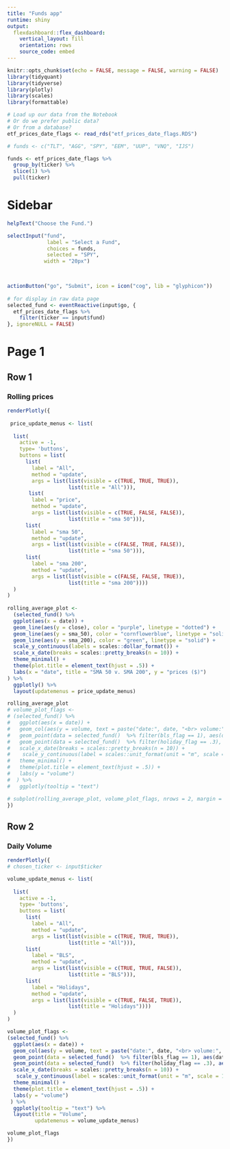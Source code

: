 ```yaml
---
title: "Funds app"
runtime: shiny
output: 
  flexdashboard::flex_dashboard:
    vertical_layout: fill
    orientation: rows
    source_code: embed
---
```


```r
knitr::opts_chunk$set(echo = FALSE, message = FALSE, warning = FALSE)
library(tidyquant)
library(tidyverse)
library(plotly)
library(scales)
library(formattable)

# Load up our data from the Notebook
# Or do we prefer public data? 
# Or from a database? 
etf_prices_date_flags <- read_rds("etf_prices_date_flags.RDS")

# funds <- c("TLT", "AGG", "SPY", "EEM", "UUP", "VNQ", "IJS")

funds <- etf_prices_date_flags %>% 
  group_by(ticker) %>% 
  slice(1) %>% 
  pull(ticker)

```


Sidebar {.sidebar}
================================

```r
helpText("Choose the Fund.")

selectInput("fund", 
             label = "Select a Fund", 
             choices = funds, 
             selected = "SPY", 
            width = "20px")


 
actionButton("go", "Submit", icon = icon("cog", lib = "glyphicon"))
 
# for display in raw data page
selected_fund <- eventReactive(input$go, {
  etf_prices_date_flags %>% 
    filter(ticker == input$fund)
}, ignoreNULL = FALSE) 


```

Page 1
================================

Row 1
---------------------------------------

### Rolling prices

```r
renderPlotly({
  
 price_update_menus <- list(
  
  list(
    active = -1,
    type= 'buttons',
    buttons = list(
      list(
        label = "All",
        method = "update",
        args = list(list(visible = c(TRUE, TRUE, TRUE)),
                    list(title = "All"))),
       list(
        label = "price",
        method = "update",
        args = list(list(visible = c(TRUE, FALSE, FALSE)),
                    list(title = "sma 50"))),
      list(
        label = "sma 50",
        method = "update",
        args = list(list(visible = c(FALSE, TRUE, FALSE)),
                    list(title = "sma 50"))),
      list(
        label = "sma 200",
        method = "update",
        args = list(list(visible = c(FALSE, FALSE, TRUE)),
                    list(title = "sma 200"))))
  )
)
  
rolling_average_plot <- 
  (selected_fund() %>% 
  ggplot(aes(x = date)) + 
  geom_line(aes(y = close), color = "purple", linetype = "dotted") +
  geom_line(aes(y = sma_50), color = "cornflowerblue", linetype = "solid") + 
  geom_line(aes(y = sma_200), color = "green", linetype = "solid") +
  scale_y_continuous(labels = scales::dollar_format()) +
  scale_x_date(breaks = scales::pretty_breaks(n = 10)) +
  theme_minimal() +
  theme(plot.title = element_text(hjust = .5)) +
  labs(x = "date", title = "SMA 50 v. SMA 200", y = "prices ($)")
) %>% 
  ggplotly() %>%
  layout(updatemenus = price_update_menus)

rolling_average_plot
# volume_plot_flags <-
# (selected_fund() %>% 
#   ggplot(aes(x = date)) + 
#   geom_col(aes(y = volume, text = paste("date:", date, "<br> volume:", volume)), color = "pink", alpha = .5) +
#   geom_point(data = selected_fund()  %>% filter(bls_flag == 1), aes(date, volume, text = paste("date:", date, "<br> volume:", volume)), color = "orange") +
#   geom_point(data = selected_fund()  %>% filter(holiday_flag == .3), aes(date, volume, text = sprintf("date:", date, "<br>volume: %s", formattable::comma(volume, digits = 0))), color = "black") +
#   scale_x_date(breaks = scales::pretty_breaks(n = 10)) +
#    scale_y_continuous(label = scales::unit_format(unit = "m", scale = 1e-6)) +
#   theme_minimal() +
#   theme(plot.title = element_text(hjust = .5)) +
#   labs(y = "volume") 
#  ) %>%
#   ggplotly(tooltip = "text")

# subplot(rolling_average_plot, volume_plot_flags, nrows = 2, margin = 0.04, heights = c(0.6, 0.4), titleX = TRUE, titleY = TRUE)
})
```

Row 2
-------------------

### Daily Volume

```r
renderPlotly({
# chosen_ticker <- input$ticker

volume_update_menus <- list(
  
  list(
    active = -1,
    type= 'buttons',
    buttons = list(
      list(
        label = "All",
        method = "update",
        args = list(list(visible = c(TRUE, TRUE, TRUE)),
                    list(title = "All"))),
      list(
        label = "BLS",
        method = "update",
        args = list(list(visible = c(TRUE, TRUE, FALSE)),
                    list(title = "BLS"))),
      list(
        label = "Holidays",
        method = "update",
        args = list(list(visible = c(TRUE, FALSE, TRUE)),
                    list(title = "Holidays"))))
  )
)

volume_plot_flags <-
(selected_fund() %>% 
  ggplot(aes(x = date)) + 
  geom_col(aes(y = volume, text = paste("date:", date, "<br> volume:", volume)), color = "pink", fill = "pink", alpha = .5) +
  geom_point(data = selected_fund()  %>% filter(bls_flag == 1), aes(date, volume, text = paste("Jobs Report", "<br>date:", date, "<br> volume:", volume)), color = "orange") +
  geom_point(data = selected_fund()  %>% filter(holiday_flag == .3), aes(date, volume, text = paste("Post Holiday", "<br>date:", date, "<br> volume:", volume)), color = "black") +
  scale_x_date(breaks = scales::pretty_breaks(n = 10)) +
   scale_y_continuous(label = scales::unit_format(unit = "m", scale = 1e-6)) +
  theme_minimal() +
  theme(plot.title = element_text(hjust = .5)) +
  labs(y = "volume") 
 ) %>%
  ggplotly(tooltip = "text") %>%
  layout(title = "Volume", 
         updatemenus = volume_update_menus)

volume_plot_flags
})

```


